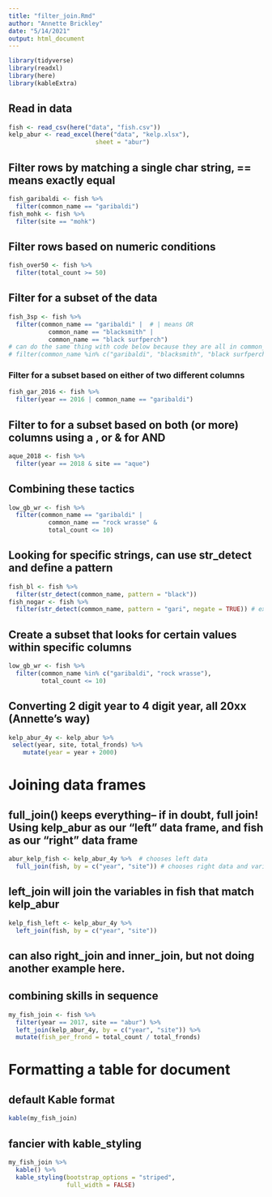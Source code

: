 ```yaml
---
title: "filter_join.Rmd"
author: "Annette Brickley"
date: "5/14/2021"
output: html_document
---
```


```r
library(tidyverse)
library(readxl)
library(here) 
library(kableExtra)
```

## Read in data
```r
fish <- read_csv(here("data", "fish.csv"))
kelp_abur <- read_excel(here("data", "kelp.xlsx"),
                        sheet = "abur")
```

## Filter rows by matching a single char string, == means exactly equal
```r
fish_garibaldi <- fish %>% 
  filter(common_name == "garibaldi")
fish_mohk <- fish %>% 
  filter(site == "mohk")
```

## Filter rows based on numeric conditions
```r
fish_over50 <- fish %>% 
  filter(total_count >= 50)
```

## Filter for a subset of the data
```r
fish_3sp <- fish %>% 
  filter(common_name == "garibaldi" |  # | means OR
           common_name == "blacksmith" |
           common_name == "black surfperch")
# can do the same thing with code below because they are all in common_name
# filter(common_name %in% c("garibaldi", "blacksmith", "black surfperch"))
```

### Filter for a subset based on either of two different columns
```r
fish_gar_2016 <- fish %>% 
  filter(year == 2016 | common_name == "garibaldi")
```

## Filter to for a subset based on both (or more) columns using a , or & for AND
```r
aque_2018 <- fish %>% 
  filter(year == 2018 & site == "aque")
```

## Combining these tactics
```r
low_gb_wr <- fish %>% 
  filter(common_name == "garibaldi" |
           common_name == "rock wrasse" &
           total_count <= 10)
```

## Looking for specific strings, can use str_detect and define a pattern
```r
fish_bl <- fish %>% 
  filter(str_detect(common_name, pattern = "black"))
fish_nogar <- fish %>% 
  filter(str_detect(common_name, pattern = "gari", negate = TRUE)) # excludes any with pattern
```

## Create a subset that looks for certain values within specific columns
```r
low_gb_wr <- fish %>% 
  filter(common_name %in% c("garibaldi", "rock wrasse"),
         total_count <= 10)
```

## Converting 2 digit year to 4 digit year, all 20xx (Annette's way)
```r
kelp_abur_4y <- kelp_abur %>%
 select(year, site, total_fronds) %>%
    mutate(year = year + 2000)
```

# Joining data frames
## full_join() keeps everything-- if in doubt, full join! Using kelp_abur as our “left” data frame, and fish as our “right” data frame
```r
abur_kelp_fish <- kelp_abur_4y %>%  # chooses left data
  full_join(fish, by = c("year", "site")) # chooses right data and variables to merge by
```

## left_join will join the variables in fish that match kelp_abur
```r
kelp_fish_left <- kelp_abur_4y %>% 
  left_join(fish, by = c("year", "site"))
```

## can also right_join and inner_join, but not doing another example here.

## combining skills in sequence
```r
my_fish_join <- fish %>% 
  filter(year == 2017, site == "abur") %>% 
  left_join(kelp_abur_4y, by = c("year", "site")) %>% 
  mutate(fish_per_frond = total_count / total_fronds)
```
# Formatting a table for document
## default Kable format
```r
kable(my_fish_join)
```

## fancier with kable_styling
```r
my_fish_join %>% 
  kable() %>% 
  kable_styling(bootstrap_options = "striped",
                full_width = FALSE)
```

